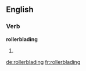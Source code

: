 ==English==
===Verb===
'''rollerblading'''
# {{present participle of|[[rollerblade]]}}

[[de:rollerblading]]
[[fr:rollerblading]]